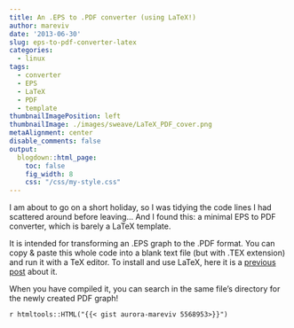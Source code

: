 ```yaml
---
title: An .EPS to .PDF converter (using LaTeX!)
author: mareviv
date: '2013-06-30'
slug: eps-to-pdf-converter-latex
categories:
  - linux
tags:
  - converter
  - EPS
  - LaTeX
  - PDF
  - template
thumbnailImagePosition: left
thumbnailImage: ./images/sweave/LaTeX_PDF_cover.png
metaAlignment: center
disable_comments: false
output:
  blogdown::html_page:
    toc: false
    fig_width: 8
    css: "/css/my-style.css"
---
```


I am about to go on a short holiday, so I was tidying the code lines I had scattered around before leaving... And I found this: a minimal EPS to PDF converter, which is barely a LaTeX template.

It is intended for transforming an .EPS graph to the .PDF format. You can copy & paste this whole code into a blank text file (but with .TEX extension) and run it with a TeX editor. To install and use LaTeX, here it is a [previous post](https://aurora-mareviv.github.io/talesofr/2013/05/learning-latex-from-scratch/){target="_blank"} about it.

When you have compiled it, you can search in the same file's directory for the newly created PDF graph!  

`r htmltools::HTML("{{< gist aurora-mareviv 5568953>}}")`